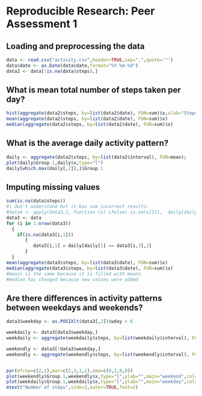 # Reproducible Research: Peer Assessment 1


## Loading and preprocessing the data
```r
data <- read.csv("activity.csv",header=TRUE,sep=",",quote='"')
data$date <- as.Date(data$date,format="%Y-%m-%d")
data2 <- data[!is.na(data$steps),]
```



## What is mean total number of steps taken per day?
```r
hist(aggregate(data2$steps, by=list(data2$date), FUN=sum)$x,xlab="Steps each day")
mean(aggregate(data2$steps, by=list(data2$date), FUN=sum)$x)
median(aggregate(data2$steps, by=list(data2$date), FUN=sum)$x)

```



## What is the average daily activity pattern?
```r
daily <- aggregate(data2$steps, by=list(data2$interval), FUN=mean);
plot(daily$Group.1,daily$x,type="l")
daily[which.max(daily[,2]),]$Group.1
```



## Imputing missing values
```r
sum(is.na(data$steps))
#i don't understand but it has som incorrect results:
#data4 <- apply(data3,1, function (x) ifelse( is.na(x[1]),  daily[daily[1] == x[3],2], x[3]))
data3 <- data
for (i in 1:nrow(data3))
  {
    if(is.na(data3[i,1]))
       {
          data3[i,1] = daily[daily[1] == data3[i,3],2]
       }
  }
mean(aggregate(data3$steps, by=list(data3$date), FUN=sum)$x)
median(aggregate(data3$steps, by=list(data3$date), FUN=sum)$x)
#meain is the same because it is filled with means
#median has changed because new values were added
```



## Are there differences in activity patterns between weekdays and weekends?
```r
data3$weekday <- as.POSIXlt(data3[,2])$wday < 6

weekdaily <- data3[data3$weekday,]
weekdaily <- aggregate(weekdaily$steps, by=list(weekdaily$interval), FUN=mean);

weekendly <- data3[!data3$weekday,]
weekendly <- aggregate(weekendly$steps, by=list(weekendly$interval), FUN=mean);


par(mfrow=c(2,1),mar=c(2,3,1,1),oma=c(0,2,0,0))
plot(weekendly$Group.1,weekendly$x,type="l",ylab="",main="weekend",col="blue",xlab="",xaxt="n")
plot(weekdaily$Group.1,weekdaily$x,type="l",ylab="",main="weekday",col="blue",xlab="")
mtext("Number of steps",side=2,outer=TRUE,font=2)
```

